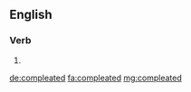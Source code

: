 ==English==

===Verb===
{{head|en|verb form}}

# {{en-past of|compleat}}

[[de:compleated]]
[[fa:compleated]]
[[mg:compleated]]